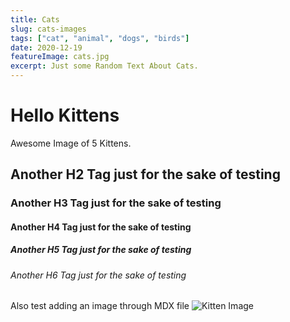```yaml
---
title: Cats
slug: cats-images
tags: ["cat", "animal", "dogs", "birds"]
date: 2020-12-19
featureImage: cats.jpg
excerpt: Just some Random Text About Cats.
---
```


# Hello Kittens

Awesome Image of 5 Kittens.

## Another H2 Tag just for the sake of testing

### Another H3 Tag just for the sake of testing

#### Another H4 Tag just for the sake of testing

##### Another H5 Tag just for the sake of testing

###### Another H6 Tag just for the sake of testing

Also test adding an image through MDX file
![Kitten Image](./cats.jpg)
